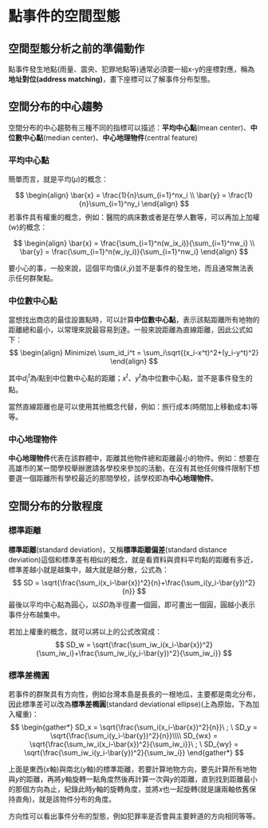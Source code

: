# 點事件的空間型態 {#a3_PointEvents}

## 空間型態分析之前的準備動作

點事件發生地點(雨量、震央、犯罪地點等)通常必須要一組x-y的座標對應，稱為**地址對位(address matching)**，畫下座標可以了解事件分布型態。


## 空間分布的中心趨勢

空間分布的中心趨勢有三種不同的指標可以描述：**平均中心點**(mean center)、**中位數中心點**(median center)、**中心地理物件**(central feature)

### 平均中心點

簡單而言，就是平均($\mu$)的概念：

$$
\begin{align}
\bar{x} = \frac{1}{n}\sum_{i=1}^nx_i
\\
\bar{y} = \frac{1}{n}\sum_{i=1}^ny_i
\end{align}
$$
若事件具有權重的概念，例如：醫院的病床數或者是在學人數等，可以再加上加權($w$)的概念：

$$
\begin{align}
\bar{x} = \frac{\sum_{i=1}^n(w_ix_i)}{\sum_{i=1}^nw_i}
\\
\bar{y} = \frac{\sum_{i=1}^n(w_iy_i)}{\sum_{i=1}^nw_i}
\end{align}
$$

要小心的事，一般來說，這個平均值($\bar{x}$,$\bar{y}$)並不是事件的發生地，而且通常無法表示任何群聚點。

### 中位數中心點

當想找出商店的最佳設置點時，可以計算**中位數中心點**，表示該點距離所有地物的距離總和最小，以常理來說最容易到達。一般來說距離為直線距離，因此公式如下：
$$
\begin{align}
Minimize\ \sum_id_i^t = \sum_i\sqrt{(x_i-x^t)^2+(y_i-y^t)^2}
\end{align}
$$

其中$d_i^t$為$i$點到中位數中心點的距離；$x^t、y^t$為中位數中心點，並不是事件發生的點。

當然直線距離也是可以使用其他概念代替，例如：旅行成本(時間加上移動成本)等等。

### 中心地理物件

**中心地理物件**代表在該群體中，距離其他物件總和距離最小的物件。例如：想要在高雄市的某一間學校舉辦邀請各學校來參加的活動，在沒有其他任何條件限制下想要選一個距離所有學校最近的那間學校，該學校即為**中心地理物件**。


## 空間分布的分散程度

### 標準距離
**標準距離**(standard deviation)，又稱**標準距離偏差**(standard distance deviation)這個和標準差有相似的概念，就是看資料與資料平均點的距離有多近，標準差越小就是越集中，越大就是越分散，公式為：
$$
SD = \sqrt{\frac{\sum_i(x_i-\bar{x})^2}{n}+\frac{\sum_i(y_i-\bar{y})^2}{n}}
$$
最後以平均中心點為圓心，以$SD$為半徑畫一個圓，即可畫出一個圓，圓越小表示事件分布越集中。

若加上權重的概念，就可以將以上的公式改寫成：
$$
SD_w = \sqrt{\frac{\sum_iw_i(x_i-\bar{x})^2}{\sum_iw_i}+\frac{\sum_iw_i(y_i-\bar{y})^2}{\sum_iw_i}}
$$

### 標準差橢圓

若事件的群聚具有方向性，例如台灣本島是長長的一根地瓜，主要都是南北分布，因此標準差可以改為**標準差橢圓**(standard deviational ellipse)(上為原始，下為加入權重)：
$$
\begin{gather*}
SD_x = \sqrt{\frac{\sum_i(x_i-\bar{x})^2}{n}}\ ; \ SD_y = \sqrt{\frac{\sum_i(y_i-\bar{y})^2}{n}}\\\\
SD_{wx} = \sqrt{\frac{\sum_iw_i(x_i-\bar{x})^2}{\sum_iw_i}}\ ; \ SD_{wy} = \sqrt{\frac{\sum_iw_i(y_i-\bar{y})^2}{\sum_iw_i}}
\end{gather*}
$$

上面是東西($x$軸)與南北($y$軸)的標準距離，若要計算地物方向，要先計算所有地物與$y$的距離，再將$y$軸旋轉一點角度然後再計算一次與$y$的距離，直到找到距離最小的那個方向為止，紀錄此時$y$軸的旋轉角度，並將$x$也一起旋轉(就是讓兩軸依舊保持直角)，就是該物件分布的角度。

方向性可以看出事件分布的型態，例如犯罪率是否會與主要幹道的方向相同等等。

